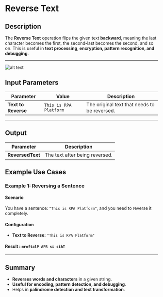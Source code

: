 # **Reverse Text**

## **Description**

The **Reverse Text** operation flips the given text **backward**, meaning the last character becomes the first, the second-last becomes the second, and so on. This is useful in **text processing, encryption, pattern recognition, and debugging**.

---

![alt text](../../assets/text-action/reverse-text.png)

## **Input Parameters**

| Parameter         | Value                        | Description |
|------------------|----------------------------|-------------|
| **Text to Reverse** | `This is RPA Platform`   | The original text that needs to be reversed. |

---

## **Output**

| Parameter      | Description |
|---------------|-------------|
| **ReversedText** | The text after being reversed. |


## **Example Use Cases**

### **Example 1: Reversing a Sentence**

#### **Scenario**

You have a sentence: `"This is RPA Platform"`, and you need to reverse it completely.

#### **Configuration**

- **Text to Reverse:** `"This is RPA Platform"`

#### **Result :** `mroftalP APR si sihT`

---

## **Summary**

- **Reverses words and characters** in a given string.
- **Useful for encoding, pattern detection, and debugging**.
- Helps in **palindrome detection and text transformation**.